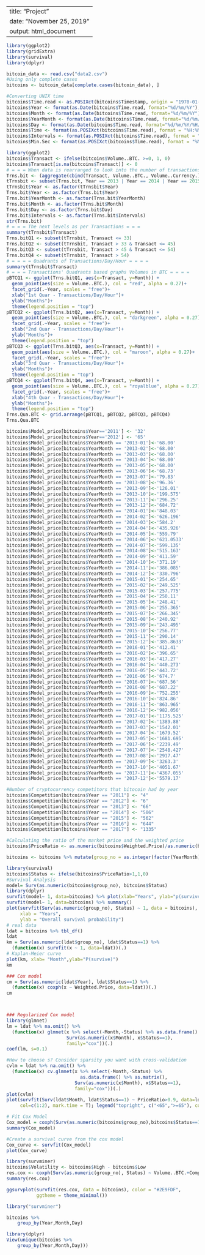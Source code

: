 --
title: "Project"
date: "November 25, 2019"
output: html_document
---

```{r}
library(ggplot2)
library(gridExtra)
library(survival)
library(dplyr)
```


```{r}
bitcoin_data <- read.csv("data2.csv")
#Using only complete cases
bitcoins <- bitcoin_data[complete.cases(bitcoin_data), ]
```

```{r}
#Converting UNIX time
bitcoins$Time.read <- as.POSIXct(bitcoins$Timestamp, origin = "1970-01-01", tz = "GMT")
bitcoins$Year <- format(as.Date(bitcoins$Time.read, format="%d/%m/%Y"),"%Y")
bitcoins$Month <- format(as.Date(bitcoins$Time.read, format="%d/%m/%Y"),"%m")
bitcoins$YearMonth <- format(as.Date(bitcoins$Time.read, format="%d/%m/%Y"),"%Y-%m")
bitcoins$Day <- format(as.Date(bitcoins$Time.read, format="%d/%m/%Y/%H/%M/%S"),"%d")
bitcoins$Time <- format(as.POSIXct(bitcoins$Time.read), format = "%H:%M:%S")
bitcoins$Intervals <- format(as.POSIXct(bitcoins$Time.read), format = "%H")
bitcoins$Min.Sec <- format(as.POSIXct(bitcoins$Time.read), format = "%M:%S")
```


```{r}
library(ggplot2)
bitcoins$Transact <- ifelse(bitcoins$Volume..BTC. >=0, 1, 0)
bitcoins$Transact[is.na(bitcoins$Transact)] <- 0
# = = = When data is rearranged to look into the number of transactions per variable = = =
Trns.bit <- (aggregate(cbind(Transact, Volume..BTC., Volume..Currency.) ~ Intervals + Day + Month + YearMonth + Year, data = bitcoins, sum))
tTrnsbit <- subset(Trns.bit, Year == 2013 | Year == 2014 | Year == 2015)
tTrnsbit$Year <- as.factor(tTrnsbit$Year)
Trns.bit$Year <- as.factor(Trns.bit$Year)
Trns.bit$YearMonth <- as.factor(Trns.bit$YearMonth)
Trns.bit$Month <- as.factor(Trns.bit$Month)
Trns.bit$Day <- as.factor(Trns.bit$Day)
Trns.bit$Intervals <- as.factor(Trns.bit$Intervals)
str(Trns.bit)
# = = = The next levels as per Transactions = = =
summary(tTrnsbit$Transact)
Trns.bitQ1 <- subset(tTrnsbit, Transact <= 33)
Trns.bitQ2 <- subset(tTrnsbit, Transact > 33 & Transact <= 45)
Trns.bitQ3 <- subset(tTrnsbit, Transact > 45 & Transact <= 54)
Trns.bitQ4 <- subset(tTrnsbit, Transact > 54)
# = = = = Quadrants of Transactions/Day/Hour = = = =
summary(tTrnsbit$Transact)
# = = = Transactions' Quadrants based graphs Volumes in BTC = = = = 
pBTCQ1 <- ggplot(Trns.bitQ1, aes(x=Transact, y=Month)) +
  geom_point(aes(size = Volume..BTC.), col = "red", alpha = 0.27)+
  facet_grid(.~Year, scales = "free")+
  xlab("1st Quar - Transactions/Day/Hour")+
  ylab("Months")+
  theme(legend.position = "top")
pBTCQ2 <- ggplot(Trns.bitQ2, aes(x=Transact, y=Month)) +
  geom_point(aes(size = Volume..BTC.), col = "darkgreen", alpha = 0.27)+
  facet_grid(.~Year, scales = "free")+
  xlab("2nd Quar - Transactions/Day/Hour")+
  ylab("Months")+
  theme(legend.position = "top")
pBTCQ3 <- ggplot(Trns.bitQ3, aes(x=Transact, y=Month)) +
  geom_point(aes(size = Volume..BTC.), col = "maroon", alpha = 0.27)+
  facet_grid(.~Year, scales = "free")+
  xlab("3rd Quar - Transactions/Day/Hour")+
  ylab("Months")+
  theme(legend.position = "top")
pBTCQ4 <- ggplot(Trns.bitQ4, aes(x=Transact, y=Month)) +
  geom_point(aes(size = Volume..BTC.), col = "royalblue", alpha = 0.27)+
  facet_grid(.~Year, scales = "free")+
  xlab("4th Quar - Transactions/Day/Hour")+
  ylab("Months")+
  theme(legend.position = "top")
Trns.Qua.BTC <- grid.arrange(pBTCQ1, pBTCQ2, pBTCQ3, pBTCQ4)
Trns.Qua.BTC
```


```{r}
bitcoins$Model_price[bitcoins$Year=='2011'] <- '32'
bitcoins$Model_price[bitcoins$Year=='2012'] <- '65'
bitcoins$Model_price[bitcoins$YearMonth == '2013-01']<-'68.00'
bitcoins$Model_price[bitcoins$YearMonth == '2013-02']<-'68.00'
bitcoins$Model_price[bitcoins$YearMonth == '2013-03']<-'68.00'
bitcoins$Model_price[bitcoins$YearMonth == '2013-04']<-'68.00'
bitcoins$Model_price[bitcoins$YearMonth == '2013-05']<-'68.00'
bitcoins$Model_price[bitcoins$YearMonth == '2013-06']<-'68.73'
bitcoins$Model_price[bitcoins$YearMonth == '2013-07']<-'79.83'
bitcoins$Model_price[bitcoins$YearMonth == '2013-08']<-'96.36'
bitcoins$Model_price[bitcoins$YearMonth == '2013-09']<-'126.01'
bitcoins$Model_price[bitcoins$YearMonth == '2013-10']<-'199.575'
bitcoins$Model_price[bitcoins$YearMonth == '2013-11']<-'296.25'
bitcoins$Model_price[bitcoins$YearMonth == '2013-12']<-'684.72'
bitcoins$Model_price[bitcoins$YearMonth == '2014-01']<-'848.03'
bitcoins$Model_price[bitcoins$YearMonth == '2014-02']<-'626.196'
bitcoins$Model_price[bitcoins$YearMonth == '2014-03']<-'584.2'
bitcoins$Model_price[bitcoins$YearMonth == '2014-04']<-'435.926'
bitcoins$Model_price[bitcoins$YearMonth == '2014-05']<-'559.79'
bitcoins$Model_price[bitcoins$YearMonth == '2014-06']<-'621.0533'
bitcoins$Model_price[bitcoins$YearMonth == '2014-07']<-'599.135'
bitcoins$Model_price[bitcoins$YearMonth == '2014-08']<-'515.163'
bitcoins$Model_price[bitcoins$YearMonth == '2014-09']<-'411.59'
bitcoins$Model_price[bitcoins$YearMonth == '2014-10']<-'371.19'
bitcoins$Model_price[bitcoins$YearMonth == '2014-11']<-'386.085'
bitcoins$Model_price[bitcoins$YearMonth == '2014-12']<-'330.796'
bitcoins$Model_price[bitcoins$YearMonth == '2015-01']<-'254.65'
bitcoins$Model_price[bitcoins$YearMonth == '2015-02']<-'249.525'
bitcoins$Model_price[bitcoins$YearMonth == '2015-03']<-'257.775'
bitcoins$Model_price[bitcoins$YearMonth == '2015-04']<-'250.11'
bitcoins$Model_price[bitcoins$YearMonth == '2015-05']<-'248.41'
bitcoins$Model_price[bitcoins$YearMonth == '2015-06']<-'255.365'
bitcoins$Model_price[bitcoins$YearMonth == '2015-07']<-'266.345'
bitcoins$Model_price[bitcoins$YearMonth == '2015-08']<-'240.92'
bitcoins$Model_price[bitcoins$YearMonth == '2015-09']<-'243.495'
bitcoins$Model_price[bitcoins$YearMonth == '2015-10']<-'256.77'
bitcoins$Model_price[bitcoins$YearMonth == '2015-11']<-'290.14'
bitcoins$Model_price[bitcoins$YearMonth == '2015-12']<-'385.8633'
bitcoins$Model_price[bitcoins$YearMonth == '2016-01']<-'412.41'
bitcoins$Model_price[bitcoins$YearMonth == '2016-02']<-'396.65'
bitcoins$Model_price[bitcoins$YearMonth == '2016-03']<-'417.27'
bitcoins$Model_price[bitcoins$YearMonth == '2016-04']<-'440.273'
bitcoins$Model_price[bitcoins$YearMonth == '2016-05']<-'443.72'
bitcoins$Model_price[bitcoins$YearMonth == '2016-06']<-'674.7'
bitcoins$Model_price[bitcoins$YearMonth == '2016-07']<-'687.56'
bitcoins$Model_price[bitcoins$YearMonth == '2016-08']<-'687.22'
bitcoins$Model_price[bitcoins$YearMonth == '2016-09']<-'752.255'
bitcoins$Model_price[bitcoins$YearMonth == '2016-10']<-'824.86'
bitcoins$Model_price[bitcoins$YearMonth == '2016-11']<-'863.965'
bitcoins$Model_price[bitcoins$YearMonth == '2016-12']<-'982.056'
bitcoins$Model_price[bitcoins$YearMonth == '2017-01']<-'1175.525'
bitcoins$Model_price[bitcoins$YearMonth == '2017-02']<-'1389.88'
bitcoins$Model_price[bitcoins$YearMonth == '2017-03']<-'1542.01'
bitcoins$Model_price[bitcoins$YearMonth == '2017-04']<-'1679.52'
bitcoins$Model_price[bitcoins$YearMonth == '2017-05']<-'1681.695'
bitcoins$Model_price[bitcoins$YearMonth == '2017-06']<-'2239.49'
bitcoins$Model_price[bitcoins$YearMonth == '2017-07']<-'2548.427'
bitcoins$Model_price[bitcoins$YearMonth == '2017-08']<-'2917.47'
bitcoins$Model_price[bitcoins$YearMonth == '2017-09']<-'3263.3'
bitcoins$Model_price[bitcoins$YearMonth == '2017-10']<-'4051.67'
bitcoins$Model_price[bitcoins$YearMonth == '2017-11']<-'4367.055'
bitcoins$Model_price[bitcoins$YearMonth == '2017-12']<-'5579.17'
```



```{r}
#Number of cryptocurrency competitors that bitocoin had by year
bitcoins$Competition[bitcoins$Year == "2011"] <- "4"
bitcoins$Competition[bitcoins$Year == "2012"] <- "6"
bitcoins$Competition[bitcoins$Year == "2013"] <- "66"
bitcoins$Competition[bitcoins$Year == "2014"] <- "506"
bitcoins$Competition[bitcoins$Year == "2015"] <- "562"
bitcoins$Competition[bitcoins$Year == "2016"] <- "644"
bitcoins$Competition[bitcoins$Year == "2017"] <- "1335"
```


```{r}
#Calculating the ratio of the market price and the weighted price
bitcoins$PriceRatio <- as.numeric(bitcoins$Weighted.Price)/as.numeric(bitcoins$Model_price)
```


```{r}
bitcoins <- bitcoins %>% mutate(group_no = as.integer(factor(YearMonth)))

library(survival)
bitcoins$Status <- ifelse(bitcoins$PriceRatio>1,1,0)
#Survival Analysis
model= Surv(as.numeric(bitcoins$group_no), bitcoins$Status)
library(dplyr)
survfit(model~ 1, data=bitcoins) %>% plot(xlab="Years", ylab="p(survive)")
survfit(model~ 1, data=bitcoins) %>% summary()
plot(survfit(Surv(as.numeric(group_no), Status) ~ 1, data = bitcoins), 
     xlab = "Years", 
     ylab = "Overall survival probability")
# real data
ldat = bitcoins %>% tbl_df()
ldat
km = Surv(as.numeric(ldat$group_no), ldat$Status==1) %>%
  (function(x) survfit(x ~ 1, data=ldat))(.)
# Kaplan-Meier curve
plot(km, xlab= "Month",ylab="P(survive)")
km
```
```{r}
### Cox model
cm = Surv(as.numeric(ldat$Year), ldat$Status==1) %>%
  (function(x) coxph(x ~ Weighted.Price, data=ldat))(.)
cm



### Regularized Cox model
library(glmnet)
lm = ldat %>% na.omit() %>%
  (function(x) glmnet(x %>% select(-Month,-Status) %>% as.data.frame() %>% as.matrix(),
                      Surv(as.numeric(x$Month), x$Status==1),
                      family="cox"))(.)
coef(lm, s=0.1)

#How to choose s? Consider sparsity you want with cross-validation
cvlm = ldat %>% na.omit() %>%
  (function(x) cv.glmnet(x %>% select(-Month,-Status) %>%
                           as.data.frame() %>% as.matrix(),
                         Surv(as.numeric(x$Month), x$Status==1),
                         family="cox"))(.)
plot(cvlm)
plot(survfit(Surv(ldat$Month, ldat$Status==1) ~ PriceRatio>0.9, data=ldat),
     col=c(1:2), mark.time = T); legend("topright", c("<65",">=65"), col=1:2, lty=c(1,1))

```

```{r}
# Fit Cox Model
Cox_model = coxph(Surv(as.numeric(bitcoins$group_no),bitcoins$Status==1) ~Volatility+Competition+Volume..BTC.,data=bitcoins)
summary(Cox_model)
```
```{r}
#Create a survival curve from the cox model
Cox_curve <- survfit(Cox_model)
plot(Cox_curve)

```
```{r}
library(survminer)
bitcoins$Volatility <- bitcoins$High - bitcoins$Low
res.cox <- coxph(Surv(as.numeric(group_no), Status) ~ Volume..BTC.+Competition+Volatility, data = bitcoins)
summary(res.cox)

ggsurvplot(survfit(res.cox, data = bitcoins), color = "#2E9FDF",
           ggtheme = theme_minimal())
```
```{r}
library("survminer")

bitcoins %>%
	group_by(Year,Month,Day) 

```

```{r}
library(dplyr)
View(unique(bitcoins %>%
	group_by(Year,Month,Day)))


```

